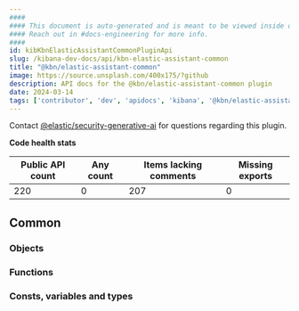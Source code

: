 ```yaml
---
####
#### This document is auto-generated and is meant to be viewed inside our experimental, new docs system.
#### Reach out in #docs-engineering for more info.
####
id: kibKbnElasticAssistantCommonPluginApi
slug: /kibana-dev-docs/api/kbn-elastic-assistant-common
title: "@kbn/elastic-assistant-common"
image: https://source.unsplash.com/400x175/?github
description: API docs for the @kbn/elastic-assistant-common plugin
date: 2024-03-14
tags: ['contributor', 'dev', 'apidocs', 'kibana', '@kbn/elastic-assistant-common']
---
```




Contact [@elastic/security-generative-ai](https://github.com/orgs/elastic/teams/security-generative-ai) for questions regarding this plugin.

**Code health stats**

| Public API count  | Any count | Items lacking comments | Missing exports |
|-------------------|-----------|------------------------|-----------------|
| 220 | 0 | 207 | 0 |

## Common

### Objects
<DocDefinitionList data={kbnElasticAssistantCommonObj.common.objects}/>

### Functions
<DocDefinitionList data={kbnElasticAssistantCommonObj.common.functions}/>

### Consts, variables and types
<DocDefinitionList data={kbnElasticAssistantCommonObj.common.misc}/>

